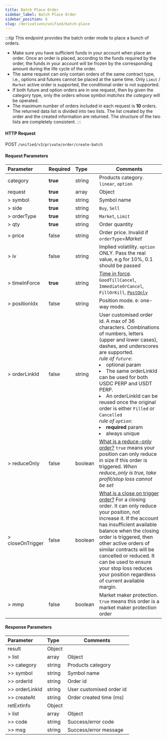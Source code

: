 ```yaml
---
title: Batch Place Order
sidebar_label: Batch Place Order
sidebar_position: 6
slug: /derivatives/unified/batch-place
---
```

:::tip
This endpoint provides the batch order mode to place a bunch of orders.
- Make sure you have sufficient funds in your account when place an order. Once an order is placed, according to the
funds required by the order, the funds in your account will be frozen by the corresponding amount during the life cycle
of the order.
- The same request can only contain orders of the same contract type, i.e., options and futures cannot be placed at the same
time. Only `Limit` / `Market` active order is supported, the conditional order is not supported.
- If both future and option orders are in one request, then by given the category type, only the orders whose
symbol _matches the category_ will be operated.
- The maximum number of orders included in each request is **10** orders. The returned data list is divided into two lists.
The list created by the order and the created information are returned. The structure of the two lists are completely consistent.
:::

#### HTTP Request
POST `/unified/v3/private/order/create-batch`

#### Request Parameters
| Parameter | Required | Type | Comments|
|:----- |:-------|:-----|------ |
|category |**true** |string |Products category. `linear`, `option` |
|request |**true** |array |Object |
|> symbol |**true** |string |Symbol name|
|> side |**true** |string |`Buy`, `Sell`|
|> orderType |**true** |string |`Market`, `Limit`|
|> qty |**true** |string |Order quantity|
|> price |false |string |Order price. Invalid if `orderType`=_Market_|
|> iv |false |string |Implied volatility. `option` ONLY. Pass the real value, e.g for 10%, 0.1 should be passed |
|> timeInForce |**true** |string |<a href="https://www.bybit.com/en-US/help-center/bybitHC_Article?language=en_US&id=000001044">Time in force</a>. `GoodTillCancel`, `ImmediateOrCancel`, `FillOrKill`, <a href="https://www.bybit.com/en-US/help-center/bybitHC_Article?language=en_US&id=000001051">`PostOnly`</a> |
|> positionIdx |false |string |Position mode. `0`: one-way mode. |
|> orderLinkId |false |string |User customised order id. A max of 36 characters. Combinations of numbers, letters (upper and lower cases), dashes, and underscores are supported.<br/>_rule of `future`_:<br/><li>optional param</li><li>The same orderLinkId can be used for both USDC PERP and USDT PERP.</li><li>An orderLinkId can be reused once the original order is either `Filled` or `Cancelled`</li>_rule of `option`_:<br/><li>**required** param</li><li>always unique</li>|
|> reduceOnly |false |boolean |<a href="https://www.bybit.com/en-US/help-center/bybitHC_Article?language=en_US&id=000001047">What is a reduce-only order?</a> `true` means your position can only reduce in size if this order is triggered. _When reduce_only is true, take profit/stop loss cannot be set_ |
|> closeOnTrigger |false |boolean |<a href="https://www.bybit.com/en-US/help-center/bybitHC_Article?language=en_US&id=000001050">What is a close on trigger order?</a> For a closing order. It can only reduce your position, not increase it. If the account has insufficient available balance when the closing order is triggered, then other active orders of similar contracts will be cancelled or reduced. It can be used to ensure your stop loss reduces your position regardless of current available margin. |
|> mmp |false |boolean |Market maker protection. `true` means this order is a market maker protection order |


#### Response Parameters
| Parameter | Type | Comments|
|:----- |:-----|----- |
|result |Object | |
|> list |array |Object |
|>> category |string |Products category |
|>> symbol |string |Symbol name |
|>> orderId |string |Order id |
|>> orderLinkId |string |User customised order id |
|>> createAt |string |Order created time (ms) |
|retExtInfo |Object | |
|> list |array |Object |
|>> code |string |Success/error code |
|>> msg |string |Success/error message |